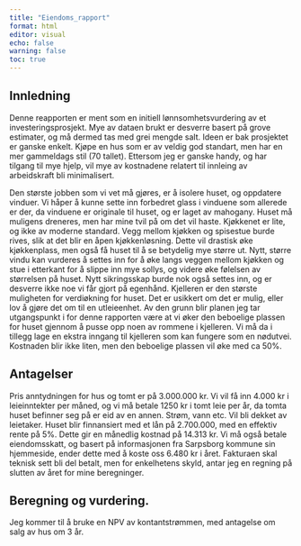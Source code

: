 ```yaml
---
title: "Eiendoms_rapport"
format: html
editor: visual
echo: false
warning: false
toc: true
---
```


## Innledning

Denne reapporten er ment som en initiell lønnsomhetsvurdering av et investeringsprosjekt. Mye av dataen brukt er desverre basert på grove estimater, og må dermed tas med grei mengde salt. Ideen er bak prosjektet er ganske enkelt. Kjøpe en hus som er av veldig god standart, men har en mer gammeldags stil (70 tallet). Ettersom jeg er ganske handy, og har tilgang til mye hjelp, vil mye av kostnadene relatert til innleing av arbeidskraft bli minimalisert.

Den største jobben som vi vet må gjøres, er å isolere huset, og oppdatere vinduer. Vi håper å kunne sette inn forbedret glass i vinduene som allerede er der, da vinduene er originale til huset, og er laget av mahogany. Huset må muligens dreneres, men har mine tvil på om det vil haste. Kjøkkenet er lite, og ikke av moderne standard. Vegg mellom kjøkken og spisestue burde rives, slik at det blir en åpen kjøkkenløsning. Dette vil drastisk øke kjøkkenplass, men også få huset til å se betydelig mye større ut. Nytt, større vindu kan vurderes å settes inn for å øke langs veggen mellom kjøkken og stue i etterkant for å slippe inn mye sollys, og videre øke følelsen av størrelsen på huset. Nytt sikringsskap burde nok også settes inn, og er desverre ikke noe vi får gjort på egenhånd. Kjelleren er den største muligheten for verdiøkning for huset. Det er usikkert om det er mulig, eller lov å gjøre det om til en utleieenhet. Av den grunn blir planen jeg tar utgangspunkt i for denne rapporten være at vi øker den beboelige plassen for huset gjennom å pusse opp noen av rommene i kjelleren. Vi må da i tillegg lage en ekstra inngang til kjelleren som kan fungere som en nødutvei. Kostnaden blir ikke liten, men den beboelige plassen vil øke med ca 50%.

## Antagelser

Pris anntydningen for hus og tomt er på 3.000.000 kr. Vi vil få inn 4.000 kr i leieinntekter per måned, og vi må betale 1250 kr i tomt leie per år, da tomta huset befinner seg på er eid av en annen. Strøm, vann etc. Vil bli dekket av leietaker. Huset blir finnansiert med et lån på 2.700.000, med en effektiv rente på 5%. Dette gir en månedlig kostnad på 14.313 kr. Vi må også betale eiendomsskatt, og basert på informasjonen fra Sarpsborg kommune sin hjemmeside, ender dette med å koste oss 6.480 kr i året. Fakturaen skal teknisk sett bli del betalt, men for enkelhetens skyld, antar jeg en regning på slutten av året for mine beregninger.

## Beregning og vurdering.

Jeg kommer til å bruke en NPV av kontantstrømmen, med antagelse om salg av hus om 3 år.
